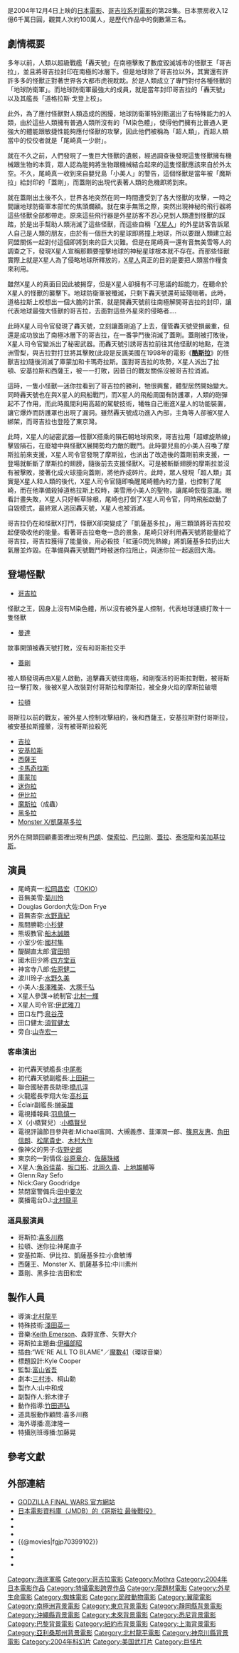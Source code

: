 
{{Infobox Film
| name               = 哥吉拉 最後戰役
| original_name      = ゴジラ Final Wars
| image              = Godzilla Final Wars DVD.jpg
| caption            = 
| director           = [[北村龍平|北村龍平]]
| producer           = [[富山省吾|富山省吾]]
| writer             = 三村涉、桐山勳
| starring           = [[松岡昌宏|松岡昌宏]]、[[菊川怜|菊川怜]]、Don Frye、[[水野真紀|水野真紀]]、[[小杉健|小杉健]]、[[水野久美|水野久美]]、[[伊武雅刀|伊武雅刀]]、[[寶田明|寶田明]]、[[北村一輝|北村一輝]]
| music              = [[Keith_Emerson|Keith Emerson]]、森野宣彥、矢野大介
| narrator           = 
| cinematography     = 
| editing            = 
| production_company = [[東寶電影公司|東寶]]
| distributor        = 
| released           = 2004年12月4日
| runtime            = 125分鐘
| country            = {{JPN}}
| language           = 
| budget             = 20億日幣
| gross              = 12億6000萬日幣<ref>[http://www.eiren.org/toukei/img/eiren_kosyu/data_2005.pdf 2005年（平成17年）興収10億円以上番組] {{Wayback|url=http://www.eiren.org/toukei/img/eiren_kosyu/data_2005.pdf |date=20180729004349 }}  日本映画製作者連盟</ref>
| preceded_by        = [[哥吉拉×摩斯拉×機械哥吉拉_東京SOS|哥吉拉×摩斯拉×機械哥吉拉 東京SOS]]
| followed_by        = [[正宗哥吉拉|正宗哥吉拉]]
| website            = 
| amg_id             = 
| imdb_id            = 
| cn_name            = 哥斯拉：最终战争
| hk_name            = 哥斯拉終極戰
| tw_name            = 哥吉拉 最後戰役
}}
{{日本作品|'''哥吉拉 最後戰役'''|'''ゴジラ Final Wars'''}}是2004年12月4日上映的[[日本|日本]][[電影|電影]]、[[哥吉拉系列電影|哥吉拉系列電影]]的第28集。日本票房收入12億6千萬日圓，觀賞人次約100萬人，是歷代作品中的倒數第三名。

== 劇情概要 ==
多年以前，人類以超級戰艦「轟天號」在南極擊敗了數度毀滅城市的怪獸王「哥吉拉」，並且將哥吉拉封印在南極的冰層下。但是地球除了哥吉拉以外，其實還有許許多多的怪獸正對著世界各大都市虎視眈眈。於是人類成立了專門對付各種怪獸的「地球防衛軍」。而地球防衛軍最強大的成員，就是當年封印哥吉拉的「轟天號」以及其艦長「道格拉斯·戈登上校」。

此外，為了應付怪獸對人類造成的困擾，地球防衛軍特別甄選出了有特殊能力的人類，由於這些人類擁有普通人類所沒有的「M染色體」，使得他們擁有比普通人更強大的體能跟敏捷性能夠應付怪獸的攻擊，因此他們被稱為「超人類」，而超人類當中的佼佼者就是「尾崎真一少尉」。

就在不久之前，人們發現了一隻巨大怪獸的遺骸，經過調查後發現這隻怪獸擁有機械跟生物的本質，眾人認為能夠將生物跟機械結合起來的這隻怪獸應該來自於外太空。不久，尾崎真一收到來自嬰兒島「小美人」的警告，這個怪獸是當年被「魔斯拉」給封印的「蓋剛」，而蓋剛的出現代表著人類的危機即將到來。

就在蓋剛出土後不久，世界各地突然在同一時間遭受到了各大怪獸的攻擊，一時之間讓地球防衛軍本部忙的焦頭爛額。就在束手無策之際，突然出現神秘的飛行器將這些怪獸全部都帶走。原來這些飛行器是外星訪客不忍心見到人類遭到怪獸的踩踏，於是出手幫助人類消滅了這些怪獸，而這些自稱「[[X星人|X星人]]」的外星訪客告訴眾人自己是人類的朋友，由於有一個巨大的星球即將撞上地球，所以要跟人類建立起同盟關係一起對付這個即將到來的巨大災難。但是在尾崎真一還有音無美雪等人的調查之下，發現X星人宣稱那顆要撞擊地球的神秘星球根本就不存在。而那些怪獸實際上就是X星人為了侵略地球所釋放的，[[X星人|X星人]]真正的目的是要把人類當作糧食來利用。

雖然X星人的真面目因此被揭穿，但是X星人卻擁有不可思議的超能力，在聽命於X星人的怪獸的襲擊下。地球防衛軍被殲滅，只剩下轟天號還苟延殘喘著。此時，道格拉斯上校想出一個大膽的計策，就是開轟天號前往南極解開哥吉拉的封印，讓代表地球最強大怪獸的哥吉拉，去面對這些外星來的侵略者....

此時X星人司令官發現了轟天號，立刻讓蓋剛追了上去，僅管轟天號受損嚴重，但還是成功放出了南極冰層下的哥吉拉，在一番爭鬥後消滅了蓋剛。蓋剛被打敗後，X星人司令官變派出了秘密武器。而轟天號引誘哥吉拉前往其他怪獸的地點，在澳洲雪梨，與吉拉對打並將其擊敗(此段是反諷美國在1998年的電影《'''[[酷斯拉|酷斯拉]]'''》的怪獸吉拉)隨後消滅了庫蒙加和卡瑪奇拉斯。面對哥吉拉的攻勢，X星人派出了拉頓、安基拉斯和西薩王，被一一打敗，因昔日的戰友關係沒被哥吉拉消滅。

這時，一隻小怪獸—迷你拉看到了哥吉拉的勝利，牠很興奮，體型居然開始變大。同時轟天號也在與X星人的飛船戰鬥，而X星人的飛船周圍有防護罩，人類的砲彈起不了作用，而此時風間利用高超的駕駛技術，犧牲自己衝進X星人的功能裝置，讓它爆炸而防護罩也出現了漏洞。雖然轟天號成功進入內部，主角等人卻被X星人綁架，而哥吉拉也登陸了東京灣。

此時，X星人的祕密武器—怪獸X搭乘的隕石朝地球飛來，哥吉拉用「超螺旋熱線」擊毀隕石，在廢墟中與怪獸X展開勢均力敵的戰鬥。此時嬰兒島的小美人召喚了摩斯拉前來支援，X星人司令官發現了摩斯拉，也派出了改造後的蓋剛前來支援，一登場就斬斷了摩斯拉的翅膀，隨後前去支援怪獸X。可是被斬斷翅膀的摩斯拉並沒有被擊敗，接著化成火球撞向蓋剛，將他炸成碎片。此時，眾人發現「超人類」其實是X星人和人類的後代，X星人司令官隨即喚醒尾崎體內的力量，也控制了尾崎，而在他準備殺掉道格拉斯上校時，美雪用小美人的聖物，讓尾崎恢復意識。眼看計畫失敗，X星人只好斬草除根，尾崎也打倒了X星人司令官，同時飛船啟動了自毀模式，最終眾人逃回轟天號，X星人也被消滅。

哥吉拉仍在和怪獸X打鬥，怪獸X卻突變成了「凱薩基多拉」，用三顆頭將哥吉拉咬起便吸收他的能量。看著哥吉拉奄奄一息的景象，尾崎只好利用轟天號將能量給了哥吉拉，哥吉拉獲得了能量後，用必殺技「紅蓮G閃光熱線」將凱薩基多拉扔出大氣層並炸毀。在準備與轟天號戰鬥時被迷你拉阻止，與迷你拉一起返回大海。

== 登場怪獸 ==
*[[哥吉拉|哥吉拉]]
怪獸之王，因身上沒有M染色體，所以沒有被外星人控制，代表地球連續打敗十一隻怪獸
*[[曼達_(哥斯拉)|曼達]]
故事開頭被轟天號打敗，沒有和哥斯拉交手
*[[蓋剛|蓋剛]]
被人類發現再由X星人啟動，追擊轟天號往南極，和剛復活的哥斯拉對戰，被哥斯拉一擊打敗，後被X星人改裝對付哥斯拉和摩斯拉，被全身火焰的摩斯拉破壞
*[[拉頓_(特攝怪獸)|拉頓]]
哥斯拉以前的戰友，被外星人控制攻擊紐約，後和西薩王，安基拉斯對付哥斯拉，被安基拉斯撞暈，沒有被哥斯拉殺死
*[[吉拉|吉拉]]
*[[安基拉斯|安基拉斯]]
*[[西薩王|西薩王]]
*[[卡馬奇拉斯|卡馬奇拉斯]]
*[[庫蒙加|庫蒙加]]
*[[迷你拉|迷你拉]]
*[[伊比拉|伊比拉]]
*[[魔斯拉|魔斯拉]]（成蟲）
*[[黑多拉|黑多拉]]
*[[王者基多拉|Monster X/凱薩基多拉]]

另外在開頭回顧畫面裡出現有[[巴朗_(怪兽)|巴朗]]、[[傑索拉|傑索拉]]、[[巴拉剛|巴拉剛]]、[[蓋拉|蓋拉]]、[[泰坦龍_(特攝怪獸)|泰坦龍]]和[[美加基拉斯|美加基拉斯]]。

== 演員 ==
* 尾崎真一:[[松岡昌宏|松岡昌宏]]（[[TOKIO|TOKIO]]）
* 音無美雪:[[菊川怜|菊川怜]]
* Douglas Gordon大佐:Don Frye
* 音無杏奈:[[水野真紀|水野真紀]]
* 風間勝範:[[小杉健|小杉健]]
* 熊坂教官:[[船木誠勝|船木誠勝]]
* 小室少佐:[[國村隼|國村隼]]
* 醍醐直太郎:[[寶田明|寶田明]]
* 國木田少將:[[四方堂亘|四方堂亘]]
* 神宮寺八郎:[[佐原健二|佐原健二]]
* 波川玲子:[[水野久美|水野久美]]
* 小美人:[[長澤雅美|長澤雅美]]、[[大塚千弘|大塚千弘]]
* X星人參謀→統制官:[[北村一輝|北村一輝]]
* X星人司令官:[[伊武雅刀|伊武雅刀]]
* 田口左門:[[泉谷茂|泉谷茂]]
* 田口健太:[[須賀健太|須賀健太]]
* 旁白:[[山寺宏一|山寺宏一]]

=== 客串演出 ===
* 初代轟天號艦長:[[中尾彬|中尾彬]]
* 初代轟天號副艦長:[[上田耕一|上田耕一]]
* 聯合國秘書長助理:[[橋爪淳|橋爪淳]]
* 火龍艦長李翔大佐:[[高杉亘|高杉亘]]
* Éclair副艦長:[[榊英雄|榊英雄]]
* 電視播報員:[[羽鳥慎一|羽鳥慎一]]
* X（小橋賢兒）:[[小橋賢兒|小橋賢兒]]
* 電視評論節目參與者:Michael富岡、大槻義彥、韮澤潤一郎、[[篠原友惠|篠原友惠]]、[[角田信朗|角田信朗]]、[[松尾貴史|松尾貴史]]、[[木村大作|木村大作]]
* 像神父的男子:[[佐野史郎|佐野史郎]]
* 東京的一對情侶:[[谷原章介|谷原章介]]、[[佐藤珠緒|佐藤珠緒]]
* X星人:[[魚谷佳苗|魚谷佳苗]]、[[坂口拓|坂口拓]]、[[北岡久貴|北岡久貴]]、[[上地雄輔|上地雄輔]]等
* Glenn:Ray Sefo
* Nick:Gary Goodridge
* 禁閉室警備兵:[[田中要次|田中要次]]
* 廣播電台DJ:[[北村龍平|北村龍平]]

=== 道具服演員 ===
* 哥斯拉:[[喜多川務|喜多川務]]
* 拉頓、迷你拉:神尾直子
* 安基拉斯、伊比拉、凱薩基多拉:小倉敏博
* 西薩王、Monster X、凱薩基多拉:中川素州
* 蓋剛、黑多拉:吉田和宏

== 製作人員 ==
* 導演:[[北村龍平|北村龍平]]
* 特殊技術:[[淺田英一|淺田英一]]
* 音樂:[[Keith_Emerson|Keith Emerson]]、森野宣彥、矢野大介
* 哥斯拉主題曲:[[伊福部昭|伊福部昭]]
* 插曲:“WE'RE ALL TO BLAME”／[[魔數41|魔數41]]（環球音樂）
* 標題設計:Kyle Cooper
* 監製:[[富山省吾|富山省吾]]
* 劇本:[[三村涉|三村涉]]、桐山勳
* 製作人:山中和成
* 副製作人:鈴木律子
* 動作指導:[[竹田道弘|竹田道弘]]
* 道具服動作顧問:喜多川務
* 海外導播:高津隆一
* 特攝別班導播:加藤晃

== 參考文獻 ==
{{reflist|30em}}

== 外部連結 ==
* [https://web.archive.org/web/20090301081924/http://www.godzilla.co.jp/index.html GODZILLA FINAL WARS 官方網站]
* [http://www.jmdb.ne.jp/2004/eb004820.htm 日本電影資料庫（JMDB）的《哥斯拉 最後戰役》]{{Wayback|url=http://www.jmdb.ne.jp/2004/eb004820.htm |date=20201018095437 }}
* {{imdb title|id=0399102|title=哥斯拉 最後戰役}}
* {{rotten-tomatoes|1152881_godzilla_final_wars?}}
* {{amg movie|306183}}
* {{@movies|fgjp70399102}}
* {{Yahoomovie id|1261}}
* {{douban}}
* {{Mtime|17493}}

{{Godzilla}}
{{Mothra}}
{{海底軍艦}}
{{北村龍平監督作品}}

{{DEFAULTSORT:Gojira Final Wars}}
[[Category:海底軍艦|Category:海底軍艦]]
[[Category:哥吉拉電影|Category:哥吉拉電影]]
[[Category:Mothra|Category:Mothra]]
[[Category:2004年日本電影作品|Category:2004年日本電影作品]]
[[Category:特攝電影跨界作品|Category:特攝電影跨界作品]]
[[Category:龍題材電影|Category:龍題材電影]]
[[Category:外星生命電影|Category:外星生命電影]]
[[Category:蜘蛛電影|Category:蜘蛛電影]]
[[Category:節肢動物電影|Category:節肢動物電影]]
[[Category:翼龍電影|Category:翼龍電影]]
[[Category:南極洲背景電影|Category:南極洲背景電影]]
[[Category:東京背景電影|Category:東京背景電影]]
[[Category:靜岡縣背景電影|Category:靜岡縣背景電影]]
[[Category:沖繩縣背景電影|Category:沖繩縣背景電影]]
[[Category:未來背景電影|Category:未來背景電影]]
[[Category:悉尼背景電影|Category:悉尼背景電影]]
[[Category:巴黎背景電影|Category:巴黎背景電影]]
[[Category:紐約市背景電影|Category:紐約市背景電影]]
[[Category:上海背景電影|Category:上海背景電影]]
[[Category:亞利桑那州背景電影|Category:亞利桑那州背景電影]]
[[Category:北村龍平電影|Category:北村龍平電影]]
[[Category:神奈川縣背景電影|Category:神奈川縣背景電影]]
[[Category:2004年科幻片|Category:2004年科幻片]]
[[Category:美国武打片|Category:美国武打片]]
[[Category:巨怪片|Category:巨怪片]]
